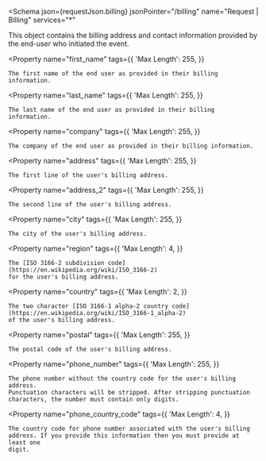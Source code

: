 
<Schema
  json={requestJson.billing}
  jsonPointer="/billing"
  name="Request | Billing"
  services="*"
>
  This object contains the billing address and contact information provided by
  the end-user who initiated the event.

  <Property
    name="first_name"
    tags={{
      'Max Length': 255,
    }}
  >
    The first name of the end user as provided in their billing information.
  </Property>

  <Property
    name="last_name"
    tags={{
      'Max Length': 255,
    }}
  >
    The last name of the end user as provided in their billing information.
  </Property>

  <Property
    name="company"
    tags={{
      'Max Length': 255,
    }}
  >
    The company of the end user as provided in their billing information.
  </Property>

  <Property
    name="address"
    tags={{
      'Max Length': 255,
    }}
  >
    The first line of the user's billing address.
  </Property>

  <Property
    name="address_2"
    tags={{
      'Max Length': 255,
    }}
  >
    The second line of the user's billing address.
  </Property>

  <Property
    name="city"
    tags={{
      'Max Length': 255,
    }}
  >
    The city of the user's billing address.
  </Property>

  <Property
    name="region"
    tags={{
      'Max Length': 4,
    }}
  >
    The [ISO 3166-2 subdivision code](https://en.wikipedia.org/wiki/ISO_3166-2)
    for the user's billing address.
  </Property>

  <Property
    name="country"
    tags={{
      'Max Length': 2,
    }}
  >
    The two character [ISO 3166-1 alpha-2 country code](https://en.wikipedia.org/wiki/ISO_3166-1_alpha-2)
    of the user's billing address.
  </Property>

  <Property
    name="postal"
    tags={{
      'Max Length': 255,
    }}
  >
    The postal code of the user's billing address.
  </Property>

  <Property
    name="phone_number"
    tags={{
      'Max Length': 255,
    }}
  >
    The phone number without the country code for the user's billing address.
    Punctuation characters will be stripped. After stripping punctuation
    characters, the number must contain only digits.
  </Property>

  <Property
    name="phone_country_code"
    tags={{
      'Max Length': 4,
    }}
  >
    The country code for phone number associated with the user's billing
    address. If you provide this information then you must provide at least one
    digit.
  </Property>
</Schema>
